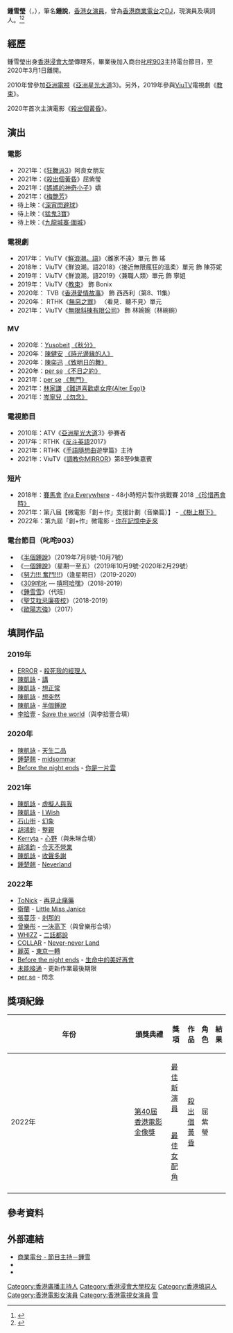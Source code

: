 {{藝人
|類型=女藝人
|姓名=鍾雪瑩
|圖片=
|圖片簡介=
|羅馬拼音=Chung Suet Ying
|暱稱=鍾說／鍾雪
|出生日期={{Birth_date_and_age|1994|12|17}}
|出生地點={{BHKG}}
|逝世日期=
|逝世地點=
|國籍={{CNHK}}
|籍貫=
|職業= 演員、填詞人
|語言=[[粵語|粵語]]、[[英文|英文]]、[[普通話|普通話]]
|教育程度=[[香港浸會大學|香港浸會大學]]傳理系
|出道日期=2017年
|出身地={{HKG}}
|代表作=
|活躍年代=2017年至今
|經紀公司=
}}
'''鍾雪瑩'''（{{lang-en|Chung Suet Ying}}，{{bd|1994年|12月17日}}），筆名'''鍾說'''，[[香港|香港]][[女演員|女演員]]，曾為[[香港商業電台|香港商業電台]]之[[DJ|DJ]]，現演員及填詞人。<ref>{{cite web|url=https://www.orientalsunday.hk/-/--plt-410693|title=《香港愛情故事》　7折出租女友　猛料鍾雪瑩　15歲開始發明星夢|publisher=《[[東方新地|東方新地]]》|date=2021年6月3日|archiveurl=https://web.archive.org/web/20220419175652/https://www.orientalsunday.hk/%e5%a8%9b%e8%81%9e/%e9%8d%be%e9%9b%aa%e7%91%a9-%e6%ae%ba%e5%87%ba%e5%80%8b%e9%bb%83%e6%98%8f-%e8%ac%9d%e8%b3%a2-plt-410693/|archivedate=2022|deadurl=no}}</ref><ref>{{cite web|url=https://hk.news.yahoo.com/%E9%A6%99%E6%B8%AF%E6%84%9B%E6%83%85%E6%95%85%E4%BA%8B%E9%8D%BE%E9%9B%AA%E7%91%A9%E7%9B%9E%E9%AC%BC%E6%BC%94%E5%87%BA%E7%8D%B2%E9%97%9C%E6%B3%A8-%E6%BC%94%E6%88%B2%E5%A1%AB%E8%A9%9E%E5%81%9Adj%E5%86%87%E5%98%A2%E9%9B%A3%E5%88%B0%E4%BD%A2-034835157.html|title=《香港愛情故事》　鍾雪瑩盞鬼演出獲關注　演戲填詞做DJ冇嘢難到佢|publisher=[[Yahoo!|Yahoo!]]  娛樂圈|date=2020年12月23日|archiveurl=https://web.archive.org/web/20220419175813/https://hk.news.yahoo.com/%E9%A6%99%E6%B8%AF%E6%84%9B%E6%83%85%E6%95%85%E4%BA%8B%E9%8D%BE%E9%9B%AA%E7%91%A9%E7%9B%9E%E9%AC%BC%E6%BC%94%E5%87%BA%E7%8D%B2%E9%97%9C%E6%B3%A8-%E6%BC%94%E6%88%B2%E5%A1%AB%E8%A9%9E%E5%81%9Adj%E5%86%87%E5%98%A2%E9%9B%A3%E5%88%B0%E4%BD%A2-034835157.html|archivedate=2022|deadurl=no}}</ref>

==經歷==
鍾雪瑩出身[[香港浸會大學|香港浸會大學]]傳理系，畢業後加入商台[[叱咤903|叱咤903]]主持電台節目，至2020年3月1日離開。

2010年曾參加[[亞洲電視|亞洲電視]]《[[亞洲星光大道|亞洲星光大道]]3》。另外，2019年參與[[ViuTV|ViuTV]]電視劇《[[教束|教束]]》。

2020年首次主演電影《[[殺出個黃昏|殺出個黃昏]]》。

==演出==
===電影===
*2021年：《[[狂舞派3|狂舞派3]]》阿良女朋友
*2021年：《[[殺出個黃昏|殺出個黃昏]]》屈紫瑩
*2021年：《[[媽媽的神奇小子|媽媽的神奇小子]]》嬌
*2021年：《[[梅艷芳|梅艷芳]]》
*待上映：《[[深宵閃避球|深宵閃避球]]》
*待上映：《[[猛鬼3寶|猛鬼3寶]]》
*待上映：《[[九龍城寨·圍城|九龍城寨·圍城]]》

===電視劇===
*2017年： ViuTV《[[鮮浪潮。語|鮮浪潮。語]]》〈離家不遠〉單元 飾 瑤
*2018年： ViuTV《鮮浪潮。語2018》〈接近無限瘋狂的溫柔〉單元 飾 陳芬妮
*2019年： ViuTV《鮮浪潮。語2019》〈兼職人類〉單元 飾 寧姐
*2019年： ViuTV《[[教束|教束]]》 飾 Bonix
*2020年： TVB《[[香港愛情故事|香港愛情故事]]》 飾 西西利（第8、11集）
*2020年： RTHK《[[無惡之罪|無惡之罪]]》 〈看見．聽不見〉單元
*2021年： ViuTV《[[無限斜棟有限公司|無限斜棟有限公司]]》 飾 林婉婉（林碗碗）

===MV===
*2020年：[[Yusobeit|Yusobeit]] [https://www.youtube.com/watch?v=sU1EGPIjcqA 《秋分》]
*2020年：[[陳健安|陳健安]] [https://www.youtube.com/watch?v=QqzVA3-1YTw 《時光邊緣的人》]
*2020年：[[陳奕迅|陳奕迅]] [https://www.youtube.com/watch?v=6gJTweOGxTU 《致明日的舞》]
*2020年：[[per_se|per se]] [https://www.youtube.com/watch?v=7DwMVe166lw 《不日之約》]
*2021年：[[per_se|per se]] [https://www.youtube.com/watch?v=wJKHQU2GuwY 《無門》]
*2021年：[[林家謙|林家謙]] [https://www.youtube.com/watch?v=wfOh8JmI-kM 《難道喜歡處女座(Alter Ego)》]
*2021年：[[岑寧兒|岑寧兒]] [https://www.youtube.com/watch?v=sMjkxVOm5vw 《勿念》]

===電視節目===
*2010年：ATV《[[亞洲星光大道|亞洲星光大道]]3》參賽者
*2017年：RTHK《[[反斗英語|反斗英語]]2017》
*2021年：RTHK《[[手語隨想曲|手語隨想曲]]遊學篇》主持
*2021年：ViuTV《[[調教你MIRROR|調教你MIRROR]]》第8至9集嘉賓

===短片===
*2018年：[[香港賽馬會|賽馬會]] [https://ifva.com/everywhere/ ifva Everywhere] - 48小時短片製作挑戰賽 2018 [https://www.youtube.com/watch?v=VESn185RJ6E 《珍惜再會時》]
*2021年：第八屆【微電影「創＋作」支援計劃（音樂篇）】 - [https://www.youtube.com/watch?v=vc4y37ovvYw 《樹上樹下》]
*2022年：第九屆「創+作」微電影 - [https://www.youtube.com/watch?v=999YTf8Fa-g&list=PLAql3w8utqEIStrbQI5_k01uQqOYHiVhP&index=10 你在記憶中走來]

===電台節目（叱咤903）===
*《[[半個鍾說|半個鍾說]]》（2019年7月8號-10月7號）
*《[[一個鍾說|一個鍾說]]》（星期一至五）（2019年10月9號-2020年2月29號）
*《[[努力!!!_奮鬥!!!|努力!!! 奮鬥!!!]]》（逢星期日）（2019-2020）
*《[[309咤叱|309咤叱]] — [[嘻呵哈嘿|嘻呵哈嘿]]》（2018-2019）
*《[[鍾雪雪|鍾雪雪]]》（代班）
*《[[聖艾粒忌廉夜校|聖艾粒忌廉夜校]]》（2018-2019）
*《[[歐陽志強|歐陽志強]]》（2017）

==填詞作品==
===2019年===
{{div col}}
*[[ERROR_(組合)|ERROR]] - [https://www.youtube.com/watch?v=4LWcnWfufck 殺死我的經理人]
*[[陳凱詠|陳凱詠]] - [https://www.youtube.com/watch?v=VogNYVttquA 講]
*[[陳凱詠|陳凱詠]] - [https://www.youtube.com/watch?v=slrz4QChBgI 想正常]
*[[陳凱詠|陳凱詠]] - [https://www.youtube.com/watch?v=v5UDZi10AI0 想突然]
*[[陳凱詠|陳凱詠]] - [https://www.youtube.com/watch?v=jPJac6hD72Y 半個鍾說]
*[[李拾壹|李拾壹]] - [https://www.youtube.com/watch?v=J4v8JOXqSww Save the world]（與李拾壹合填）
{{div col end}}

===2020年===
{{div col}}
*[[陳凱詠|陳凱詠]] - [https://www.youtube.com/watch?v=3DGOlguqseQ 天生二品]
*[[鍾楚翹|鍾楚翹]] - [https://www.youtube.com/watch?v=xz9877UQKEk midsommar]
*[[梁子健|Before the night ends]] - [https://www.youtube.com/watch?v=8x1hvJifCso 你是一片雲]
{{div col end}}

===2021年===
{{div col}}
*[[陳凱詠|陳凱詠]] - [https://www.youtube.com/watch?v=7rJzmmjH1dA 虛擬人與我]
*[[陳凱詠|陳凱詠]] - [https://www.youtube.com/watch?v=u4euYsaXS2k I Wish]
*[[石山街_(組合)|石山街]] - [https://www.youtube.com/watch?v=_y7l0n86hM0 幻象]
*[[胡鴻鈞|胡鴻鈞]] - [https://www.youtube.com/watch?v=f87zfVjEDDg 整親]
*[[周詠婷|Kerryta]] - [https://www.youtube.com/watch?v=QXES2OQX6sE 心野]（與朱琳合填）
*[[胡鴻鈞|胡鴻鈞]] - [https://www.youtube.com/watch?v=FsowIhnfyww 今天不營業]
*[[陳凱詠|陳凱詠]] - 	[https://www.youtube.com/watch?v=di4wcTzqo7A 收聲多謝]
*[[鍾楚翹|鍾楚翹]] - [https://www.youtube.com/watch?v=y7cnno11Jo4 Neverland]
{{div col end}}

===2022年===
{{div col}}
*[[ToNick|ToNick]] - [https://www.youtube.com/watch?v=duVL5VZ_nak 再見止痛藥]
*[[衛蘭|衛蘭]] - [https://www.youtube.com/watch?v=lUTaab2MX1Q Little Miss Janice]
*[[張蔓莎|張蔓莎]] - [https://www.youtube.com/watch?v=ws4HFAWDfic 剎那的]
*[[曾樂彤|曾樂彤]] - [https://www.youtube.com/watch?v=jW-OQ83U358 一決高下]（與曾樂彤合填）
*[[WHIZZ|WHIZZ]] - [https://www.youtube.com/watch?v=8GOUOEzY5bE 二話都說]
*[[COLLAR|COLLAR]] - [https://www.youtube.com/watch?v=0dZ3tx2se-o Never-never Land]
*[[鄧麗英|麗英]] - [https://www.youtube.com/watch?v=ohcCWA8ahXw 東京一轉]
*[[梁子健|Before the night ends]] - [https://www.youtube.com/watch?v=dB-oQ2biIgI 生命中的美好再會]
*[[未能接通|未能接通]] - 更新作業最後期限
*[[per_se|per se]] - 閃念
{{div col end}}

==獎項紀錄==
{|class="wikitable" width="90%"
|-align=center
! width="8%"|年份
! width="20%"|頒獎典禮
! width="19%"|獎項
! width="19%"|作品
! width="13%"|角色
! width="10%"|結果
|- align=center
|rowspan="2"|2022年
|rowspan="2"|[[第40屆香港電影金像獎|第40屆香港電影金像獎]]
|[[香港電影金像獎最佳新演員|最佳新演員]]
|rowspan="2"|[[殺出個黃昏|殺出個黃昏]]
|rowspan="2"|屈紫瑩
|{{pending}}
|- align=center
|[[香港電影金像獎最佳女配角|最佳女配角]]
|{{pending}}
|- align=center
|}

==參考資料==
{{reflist}}

==外部連結==
*[https://web.archive.org/web/20190624005901/https://www.881903.com/Page/ZH-TW/DJ903_116.aspx 商業電台 - 節目主持－鍾雪]
*{{instagram|chungsaid}}
*{{hkmdb name|112111}}

[[Category:香港廣播主持人|Category:香港廣播主持人]]
<!--己離職
[[Category:香港商業電台節目主持|Category:香港商業電台節目主持]]
-->
[[Category:香港浸會大學校友|Category:香港浸會大學校友]]
[[Category:香港填詞人|Category:香港填詞人]]
[[Category:香港電影女演員|Category:香港電影女演員]]
[[Category:香港電視女演員|Category:香港電視女演員]]
[[Category:鍾姓|雪]]